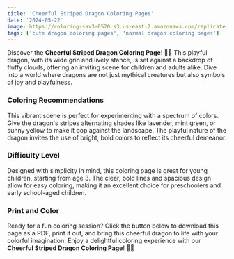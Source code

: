 ```yaml
---
title: 'Cheerful Striped Dragon Coloring Pages'
date: '2024-05-22'
image: https://coloring-sav3-0520.s3.us-east-2.amazonaws.com/replicate-prediction-m3svj7ybahrgm0cfkw5t7cse3g.png
tags: ['cute dragon coloring pages', 'normal dragon coloring pages']
---
```

Discover the **Cheerful Striped Dragon Coloring Page**! 🐉✨ This playful dragon, with its wide grin and lively stance, is set against a backdrop of fluffy clouds, offering an inviting scene for children and adults alike. Dive into a world where dragons are not just mythical creatures but also symbols of joy and playfulness.

<div style={{ marginTop: '20px' }}></div>

### **Coloring Recommendations**
This vibrant scene is perfect for experimenting with a spectrum of colors. Give the dragon's stripes alternating shades like lavender, mint green, or sunny yellow to make it pop against the landscape. The playful nature of the dragon invites the use of bright, bold colors to reflect its cheerful demeanor.

<div style={{ marginTop: '20px' }}></div>

### **Difficulty Level**
Designed with simplicity in mind, this coloring page is great for young children, starting from age 3. The clear, bold lines and spacious design allow for easy coloring, making it an excellent choice for preschoolers and early school-aged children.

<div style={{ marginTop: '20px' }}></div>

### **Print and Color**
Ready for a fun coloring session? Click the button below to download this page as a PDF, print it out, and bring this cheerful dragon to life with your colorful imagination. Enjoy a delightful coloring experience with our **Cheerful Striped Dragon Coloring Page**! 🎨🌟
